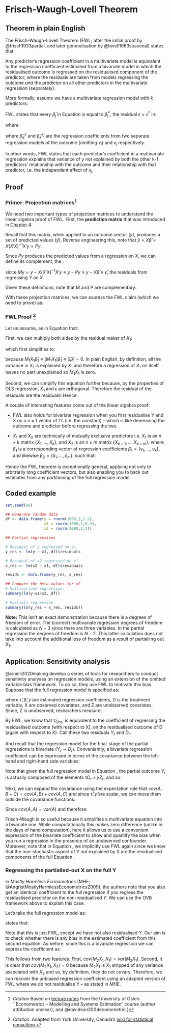 # Frisch-Waugh-Lovell Theorem {#frisch}

## Theorem in plain English

The Frisch-Waugh-Lovell Theorem (FWL; after the initial proof by @frisch1933partial, and later generalisation by @lovell1963seasonal) states that:

Any predictor's regression coefficient in a multivariate model is equivalent to the regression coefficient estimated from a bivariate model in which the residualised outcome is regressed on the residualised component of the predictor; where the residuals are taken from models regressing the outcome *and* the predictor on all other predictors in the multivariate regression (separately).

More formally, assume we have a multivariate regression model with $k$ predictors:

\begin{equation}
\hat{y} = \hat{\beta}_{1}x_{1} + ... \hat{\beta}_{k}x_{k} + \epsilon. \label{eq:multi}
\end{equation}

FWL states that every $\hat{\beta}_{j}$ in Equation \ref{eq:multi} is equal to $\hat{\beta}^{*}_{j}$, \textit{and} the residual $\epsilon = \epsilon^{*}$ in:

\begin{equation}
     \epsilon^{y} = \hat{\beta}^{*}_{j}\epsilon^{x_j} + \epsilon^{*} 
\end{equation}

where:

\begin{align}
\begin{aligned}
     \epsilon^y & = y - \sum_{k \neq j}\hat{\beta}^{y}_{k}x_{k} \\
     \epsilon^{x_{j}} &= x_j - \sum_{k \neq j}\hat{\beta}^{x_{j}}_{k}x_{k}.
\end{aligned}
\end{align}

where $\hat{\beta}^{y}_k$ and $\hat{\beta}^{x_j}_k$ are the regression coefficients from two separate regression models of the outcome (omitting $x_j$) and $x_j$ respectively.

In other words, FWL states that each predictor's coefficient in a multivariate regression explains that variance of $y$ not explained by both the other k-1 predictors' relationship with the outcome and their relationship with that predictor, i.e. the independent effect of $x_j$.

## Proof {#proof_fw}

### Primer: Projection matrices[^secnote] 

[^secnote]: *Citation* Based on [lecture notes](https://www.uio.no/studier/emner/sv/oekonomi/ECON4160/h13/undervisningsmateriale/lnote1h13-.pdf) from the University of Oslo's ``Econometrics -- Modelling and Systems Estimation" course (author attribution unclear), and @davidson2004econometric.}

We need two important types of projection matrices to understand the linear algebra proof of FWL. First, the **prediction matrix** that was introduced in [Chapter 4](#linear_projection):

\begin{equation}
    P = X(X'X)^{-1}X'.
\end{equation}

Recall that this matrix, when applied to an outcome vector ($y$), produces a set of predicted values ($\hat{y}$). Reverse engineering this, note that $\hat{y}=X\hat{\beta}=X(X'X)^{-1}X'y = Py$.

Since $Py$ produces the predicted values from a regression on $X$, we can define its complement, the \textbf{residual maker}:

\begin{equation}
    M = I - X(X'X)^{-1}X',
\end{equation}

since $My = y - X(X'X)^{-1}X'y \equiv y-Py \equiv y - X\hat{\beta} \equiv \hat{\epsilon},$ the residuals from regressing $Y$ on $X$.

Given these definitions, note that M and P are complementary:

\begin{align}
\begin{aligned}
    y  &= \hat{y} + \hat{\epsilon} \\
       &\equiv Py + My \\ 
    Iy &= Py + My \\
    Iy &= (P + M)y \\
    I  &= P + M.
\end{aligned}
\end{align}

With these projection matrices, we can express the FWL claim (which we need to prove) as:

\begin{align}
\begin{aligned}
    y &= X_{1}\hat{\beta_{1}} + X_{2}\hat{\beta_{2}} + \hat{\epsilon} \\
    M_{1}y &= M_{1}X_2\hat{\beta}_{2} + \hat{\epsilon}, \label{projection_statement}
\end{aligned}
\end{align}


### FWL Proof [^secnote2]

[^secnote2]: *Citation*: Adapted from York University, Canada's [wiki for statistical consulting](http://scs.math.yorku.ca/index.php/Statistics:_Frisch-Waugh-Lovell_and_GLS/Proof_of_the_FWL_for_OLS).

Let us assume, as in Equation \ref{projection_statement} that:

\begin{equation}
    Y = X_1\hat{\beta}_1 + X_2\hat{\beta}_2 + \hat{\epsilon}. \label{eq:multivar}
\end{equation}

First, we can multiply both sides by the residual maker of $X_1$:

\begin{equation}
    M_1Y = M_1X_1\hat{\beta}_1 + M_1X_2\hat{\beta}_2 + M_1\hat{\epsilon},
\end{equation}

which first simplifies to:

\begin{equation}
    M_1Y = M_1X_2\hat{\beta}_2 + M_1\hat{\epsilon}, \label{eq:part_simp}
\end{equation}

because $M_1X_1\hat{\beta}_1 \equiv (M_1X_1)\hat{\beta}_1 \equiv 0\hat{\beta}_1 = 0$. In plain English, by definition, all the variance in $X_1$ is explained by $X_1$ and therefore a regression of $X_1$ on itself leaves no part unexplained so $M_1X_1$ is zero.\footnote{Algebraically, $M_1X_1 = (I-X_1(X_{1}'X_1)^{-1}X_1')X_1 = X_1 - X_1(X_1'X_1)^{-1}X_1'X = X_1 - X_1I = X_1 - X_1 = 0.$}

Second, we can simplify this equation further because, by the properties of OLS regression,  $X_1$ and $\epsilon$ are orthogonal. Therefore the residual of the residuals are the residuals! Hence:

\begin{equation*}
    M_1Y = M_1X_2\hat{\beta}_2 + \hat{\epsilon} \; \; \; \square.
\end{equation*}

\subsection{Interesting features/extensions}

A couple of interesting features come out of the linear algebra proof:

* FWL also holds for bivariate regression when you first residualise Y and X on a $n\times1$ vector of 1's (i.e. the constant) -- which is like demeaning the outcome and predictor before regressing the two.
    
* $X_1$ and $X_2$ are technically \textit{sets} of mutually exclusive predictors i.e. $X_1$ is an $n \times k$ matrix $\{X_1,...,X_k\}$, and $X_2$ is an $n \times m$ matrix $\{X_{k+1},...,X_{k+m}\}$, where $\beta_1$ is a corresponding vector of regression coefficients $\beta_1 = \{\gamma_1,...,\gamma_k\}$, and likewise $\beta_2 = \{\delta_1,..., \delta_m\}$, such that:
    
    \begin{align*}
    Y &= X_1\beta_1 + X_2\beta_2 \\
      &= X_{1}\hat{\gamma}_1 + ... + X_{k}\hat{\gamma}_k + X_{k+1}\hat{\delta}_{1} + ... + X_{k+m}\hat{\delta}_{m},
    \end{align*}

Hence the FWL theorem is exceptionally general, applying not only to arbitrarily long coefficient vectors, but also enabling you to back out estimates from any partitioning of the full regression model.

## Coded example

```r

set.seed(89)

## Generate random data
df <- data.frame(y = rnorm(1000,2,1.5),
                 x1 = rnorm(1000,1,0.3),
                 x2 = rnorm(1000,1,4))

## Partial regressions

# Residual of y regressed on x1
y_res <- lm(y ~ x1, df)$residuals

# Residual of x2 regressed on x1
x_res <- lm(x2 ~ x1, df)$residuals

resids <- data.frame(y_res, x_res)

## Compare the beta values for x2
# Multivariate regression:
summary(lm(y~x1+x2, df))

# Partials regression
summary(lm(y_res ~ x_res, resids))
```

**Note:** This isn't an exact demonstration because there is a degrees of freedom of error. The (correct) multivariate regression degrees of freedom is calculated as $N - 3$ since there are three variables. In the partial regression the degrees of freedom is $N - 2$. This latter calculation does not take into account the additional loss of freedom as a result of partialling out $X_1$.

## Application: Sensitivity analysis

@cinelli2020making develop a series of tools for researchers to conduct sensitivity analyses on regression models, using an extension of the omitted variable bias framework. To do so, they use FWL to motivate this bias. Suppose that the full regression model is specified as:

\begin{equation}
    Y = \hat{\tau}D + X\hat{\beta} + \hat{\gamma}Z + \hat{\epsilon}_{\text{full}}, \label{eq:ch_full}
\end{equation}

where $\hat{\tau}, \hat{\beta}, \hat{\gamma}$ are estimated regression coefficients, D is the treatment variable, X are observed covariates, and Z are unobserved covariates. Since, Z is unobserved, researchers measure: 

\begin{equation}
Y = \hat{\tau}_\text{Obs.}D + X\hat{\beta}_\text{Obs.} + \epsilon_\text{Obs}
\end{equation}

By FWL, we know that $\hat{\tau}_\text{Obs.}$ is equivalent to the coefficient of regressing the residualised outcome (with respect to X), on the residualised outcome of D (again with respect to X). Call these two residuals $Y_r$ and $D_r$.

And recall that the regression model for the final-stage of the partial regressions is bivariate ($Y_r \sim D_r$). Conveniently, a bivariate regression coefficient can be expressed in terms of the covariance between the left-hand and right-hand side variables:\footnote{If $y = \hat{\alpha} + \hat{\beta}x + \epsilon$, then by least squares $\hat{\beta} = \frac{cov(x,y)}{var(x)}$ and $\hat{\alpha} = \bar{y} - \hat{\beta}\bar{x}$.}

\begin{equation}
    \hat{\tau}_\text{Obs.} = \frac{cov(D_r, Y_r)}{var(D_r)}.
\end{equation}

Note that given the full regression model in Equation \ref{eq:ch_full}, the partial outcome $Y_r$ is actually composed of the elements $\hat{\tau}D_r + \hat{\gamma}Z_r$, and so:

\begin{equation}
    \hat{\tau}_\text{Obs.} = \frac{cov(D_r, \hat{\tau}D_r + \hat{\gamma}Z_r)}{var(D_r)} \label{eq:cov_expand}
\end{equation}

Next, we can expand the covariance using the expectation rule that $cov(A, B+C) = cov(A,B) + cov(A,C)$ and since $\hat{\tau},\hat{\gamma}$ are scalar, we can move them outside the covariance functions:

\begin{equation}
    \hat{\tau}_\text{Obs.} = \frac{\hat{\tau}cov(D_r, D_r) + \hat{\gamma}cov(D_r,Z_r)}{var(D_r)}
\end{equation}

Since $cov(A,A) = var(A)$ and therefore:

\begin{equation}
    \hat{\tau}_\text{Obs.} = \frac{\hat{\tau}var(D_r) + \hat{\gamma}cov(D_r,Z_r)}{var(D_r)} \equiv \hat{\tau} + \hat{\gamma}\frac{cov(D_r,Z_r)}{var(D_r)} \equiv \hat{\tau} + \hat{\gamma}\hat{\delta}
\end{equation}

Frisch-Waugh is so useful because it simplifies a multivariate equation into a bivariate one. While computationally this makes zero difference (unlike in the days of hand computation), here it allows us to use a convenient expression of the bivariate coefficient to show and quantify the bias when you run a regression in the presence of an unobserved confounder. Moreover, note that in Equation \ref{eq:cov_expand}, we implicitly use FWL again since we know that the non-stochastic aspect of Y not explained by X are the residualised components of the full Equation \ref{eq:ch_full}.

### Regressing the partialled-out X on the full Y

In *Mostly Harmless Econometrics* (MHE; @AngristMostlyHarmlessEconometrics2009), the authors note that you also get an identical coefficient to the full regression if you regress the residualised predictor on the non-residualised $Y$. We can use the OVB framework above to explain this case.

Let's take the full regression model as:

\begin{equation}
Y = \hat{\beta}_1X_1 + \hat{\beta}_2X_2 + \hat{\epsilon}.    
\end{equation}

\textit{MHE} states that:

\begin{equation}
    Y = \hat{\beta_1}M_2X_1 + \hat{\epsilon}.
\end{equation}

Note that this is just FWL, except we have not also residualised $Y$. Our aim is to check whether there is any bias in the estimated coefficient from this second equation. As before, since this is a bivariate regression we can express the coefficient as:

\begin{align}
    \begin{aligned}
    \hat{\beta}_1 &= \frac{cov(M_2X_1, Y)}{var(M_2X_1)} \\
    &= \frac{cov(M_2X_1, \hat{\beta}_1X_1 + \hat{\beta}_2X_2)}{var(M_2X_1)} \\
    &= \hat{\beta}_1\frac{cov(M_2X_1,X_1)}{var(M_2X_1)} + \hat{\beta}_2\frac{cov(M_2X_1,X_2)}{var(M_2X_1)} \\
    &= \hat{\beta}_1 + \hat{\beta}_2\times 0 \\
    &= \hat{\beta}_1
    \end{aligned}
\end{align}

This follows from two features. First, $cov(M_2X_1,X_1) = var(M_2X_1)$. Second, it is clear that $cov(M_2X_1, X_2) =0$ because $M_2X_1$ is $X_1$ stripped of any variance associated with  $X_2$ and so, by definition, they do not covary. Therefore, we can recover the unbiased regression coefficient using an adapted version of FWL where we do not residualise Y -- as stated in *MHE*.
